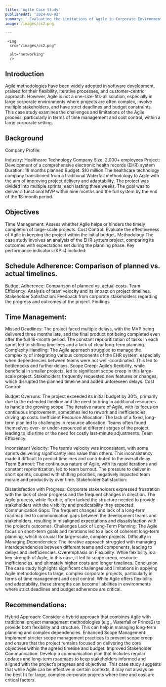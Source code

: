 ```yaml
---
title: 'Agile Case Study'
publishedAt: '2024-08-02'
summary: ' Evaluating the Limitations of Agile in Corporate Environments with a Focus on Time and Cost '
image: /images/cs2.png

---
```

     <img
      src="/images/cs2.png"

      alt='networking'
      /> 

## Introduction
Agile methodologies have been widely adopted in software development, praised for their flexibility, iterative processes, and customer-centric approach. However, Agile is not a one-size-fits-all solution, especially in large corporate environments where projects are often complex, involve multiple stakeholders, and have strict deadlines and budget constraints. This case study examines the challenges and limitations of the Agile process, particularly in terms of time management and cost control, within a large corporate setting.

## Background
Company Profile:

Industry: Healthcare Technology
Company Size: 2,000+ employees
Project: Development of a comprehensive electronic health records (EHR) system
Duration: 18 months planned
Budget: $10 million
The healthcare technology company transitioned from a traditional Waterfall methodology to Agile with the aim of improving project delivery and adaptability. The project was divided into multiple sprints, each lasting three weeks. The goal was to deliver a functional MVP within nine months and the full system by the end of the 18-month period.

## Objectives
Time Management: Assess whether Agile helps or hinders the timely completion of large-scale projects.
Cost Control: Evaluate the effectiveness of Agile in keeping the project within the initial budget.
Methodology
The case study involves an analysis of the EHR system project, comparing its outcomes with expectations set during the planning phase. Key performance indicators (KPIs) included:

## Schedule Adherence: Comparison of planned vs. actual timelines.
Budget Adherence: Comparison of planned vs. actual costs.
Team Efficiency: Analysis of team velocity and its impact on project timelines.
Stakeholder Satisfaction: Feedback from corporate stakeholders regarding the progress and outcomes of the project.
Findings
## Time Management:

Missed Deadlines: The project faced multiple delays, with the MVP being delivered three months late, and the final product not being completed even after the full 18-month period. The constant reprioritization of tasks in each sprint led to shifting timelines and a lack of clear long-term planning.
Complexity Handling: The Agile approach struggled to manage the complexity of integrating various components of the EHR system, especially when dependencies between teams were not well-coordinated. This led to bottlenecks and further delays.
Scope Creep: Agile’s flexibility, while beneficial in smaller projects, led to significant scope creep in this large-scale project. Stakeholders frequently requested new features or changes, which disrupted the planned timeline and added unforeseen delays.
Cost Control:

Budget Overruns: The project exceeded its initial budget by 30%, primarily due to the extended timeline and the need to bring in additional resources to handle the growing scope. The iterative nature of Agile, with its focus on continuous improvement, sometimes led to rework and inefficiencies, driving up costs.
Inefficient Resource Allocation: The lack of a fixed, long-term plan led to challenges in resource allocation. Teams often found themselves over- or under-resourced at different stages of the project, leading to idle time or the need for costly last-minute adjustments.
Team Efficiency:

Inconsistent Velocity: The team’s velocity was inconsistent, with some sprints delivering significantly less value than others. This inconsistency made it difficult to predict timelines and contributed to the overall delay.
Team Burnout: The continuous nature of Agile, with its rapid iterations and constant reprioritization, led to team burnout. The pressure to deliver in short sprints, coupled with shifting priorities, negatively impacted team morale and productivity over time.
Stakeholder Satisfaction:

Dissatisfaction with Progress: Corporate stakeholders expressed frustration with the lack of clear progress and the frequent changes in direction. The Agile process, while flexible, often lacked the structure needed to provide stakeholders with the visibility and predictability they expected.
Communication Gaps: The frequent changes and lack of a long-term roadmap led to communication gaps between the development teams and stakeholders, resulting in misaligned expectations and dissatisfaction with the project’s outcomes.
Challenges
Lack of Long-Term Planning: The Agile focus on short-term goals and iterations led to a lack of coherent long-term planning, which is crucial for large-scale, complex projects.
Difficulty in Managing Dependencies: The iterative approach struggled with managing interdependencies between different teams and components, leading to delays and inefficiencies.
Overemphasis on Flexibility: While flexibility is a key strength of Agile, in this case, it led to scope creep, resource inefficiencies, and ultimately higher costs and longer timelines.
Conclusion
The case study highlights significant challenges and limitations in applying Agile methodologies to large, complex corporate projects, particularly in terms of time management and cost control. While Agile offers flexibility and adaptability, these strengths can become liabilities in environments where strict deadlines and budget adherence are critical.

## Recommendations:

Hybrid Approach: Consider a hybrid approach that combines Agile with traditional project management methodologies (e.g., Waterfall or Prince2) to provide both flexibility and structure. This can help in managing long-term planning and complex dependencies.
Enhanced Scope Management: Implement stricter scope management practices to prevent scope creep and ensure that the project remains focused on delivering the core objectives within the agreed timeline and budget.
Improved Stakeholder Communication: Develop a communication plan that includes regular updates and long-term roadmaps to keep stakeholders informed and aligned with the project’s progress and objectives.
This case study suggests that while Agile can be effective in certain contexts, it may not always be the best fit for large, complex corporate projects where time and cost are critical factors.